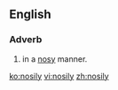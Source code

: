 ==English==

===Adverb===
{{en-adv}}

# in a [[nosy]] manner.

[[ko:nosily]]
[[vi:nosily]]
[[zh:nosily]]